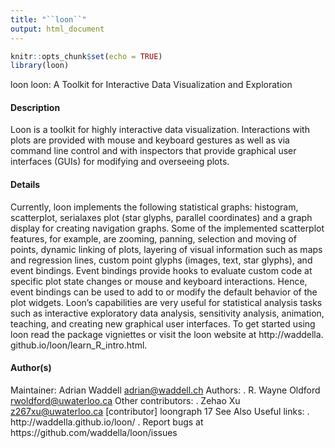 ```yaml
---
title: "``loon``"
output: html_document
---
```


```r
knitr::opts_chunk$set(echo = TRUE)
library(loon)
```

loon loon: A Toolkit for Interactive Data Visualization and Exploration

#### Description 

Loon is a toolkit for highly interactive data visualization. Interactions with plots are provided with
mouse and keyboard gestures as well as via command line control and with inspectors that provide
graphical user interfaces (GUIs) for modifying and overseeing plots.

#### Details 

Currently, loon implements the following statistical graphs: histogram, scatterplot, serialaxes plot
(star glyphs, parallel coordinates) and a graph display for creating navigation graphs.
Some of the implemented scatterplot features, for example, are zooming, panning, selection and
moving of points, dynamic linking of plots, layering of visual information such as maps and regression
lines, custom point glyphs (images, text, star glyphs), and event bindings. Event bindings
provide hooks to evaluate custom code at specific plot state changes or mouse and keyboard interactions.
Hence, event bindings can be used to add to or modify the default behavior of the plot
widgets.
Loon's capabilities are very useful for statistical analysis tasks such as interactive exploratory data
analysis, sensitivity analysis, animation, teaching, and creating new graphical user interfaces.
To get started using loon read the package vigniettes or visit the loon website at http://waddella.
github.io/loon/learn_R_intro.html.

#### Author(s)
Maintainer: Adrian Waddell <adrian@waddell.ch>
Authors:
. R. Wayne Oldford <rwoldford@uwaterloo.ca>
Other contributors:
. Zehao Xu <z267xu@uwaterloo.ca> [contributor]
loongraph 17
See Also
Useful links:
. http://waddella.github.io/loon/
. Report bugs at https://github.com/waddella/loon/issues
